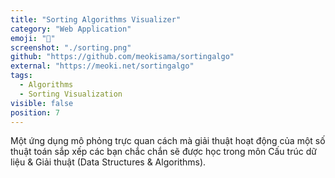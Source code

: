 ```yaml
---
title: "Sorting Algorithms Visualizer"
category: "Web Application"
emoji: "📓"
screenshot: "./sorting.png"
github: "https://github.com/meokisama/sortingalgo"
external: "https://meoki.net/sortingalgo"
tags:
  - Algorithms
  - Sorting Visualization
visible: false
position: 7
---
```


Một ứng dụng mô phỏng trực quan cách mà giải thuật hoạt động của một số thuật toán sắp xếp các bạn chắc chắn sẽ được học trong môn Cấu trúc dữ liệu & Giải thuật (Data Structures & Algorithms).
